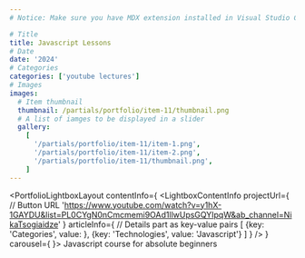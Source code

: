 ```yaml
---
# Notice: Make sure you have MDX extension installed in Visual Studio Code to see syntax highlighting

# Title
title: Javascript Lessons
# Date
date: '2024'
# Categories
categories: ['youtube lectures']
# Images
images:
  # Item thumbnail
  thumbnail: /partials/portfolio/item-11/thumbnail.png
  # A list of iamges to be displayed in a slider
  gallery:
    [
      '/partials/portfolio/item-11/item-1.png',
      '/partials/portfolio/item-11/item-2.png',
      '/partials/portfolio/item-11/thumbnail.png',
    ]
---
```

<PortfolioLightboxLayout
  contentInfo={
    <LightboxContentInfo
      projectUrl={
        // Button URL
        'https://www.youtube.com/watch?v=y1hX-1GAYDU&list=PL0CYgN0nCmcmemi9OAd1llwUpsGQYIpqW&ab_channel=NikaTsogiaidze'
      }
      articleInfo={
        // Details part as key-value pairs
        [
          {key: 'Categories', value: <CategoriesToText />},
          {key: 'Technologies', value: 'Javascript'}
        ]
      }
    />
  }
  carousel={
    <LightboxCarousel />
}>
Javascript course for absolute beginners
</PortfolioLightboxLayout>
